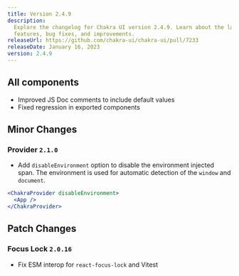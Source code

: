 ```yaml
---
title: Version 2.4.9
description:
  Explore the changelog for Chakra UI version 2.4.9. Learn about the latest
  features, bug fixes, and improvements.
releaseUrl: https://github.com/chakra-ui/chakra-ui/pull/7233
releaseDate: January 16, 2023
version: 2.4.9
---
```


## All components

- Improved JS Doc comments to include default values
- Fixed regression in exported components

## Minor Changes

### Provider `2.1.0`

- Add `disableEnvironment` option to disable the environment injected span. The
  environment is used for automatic detection of the `window` and `document`.

```jsx live=false
<ChakraProvider disableEnvironment>
  <App />
</ChakraProvider>
```

## Patch Changes

### Focus Lock `2.0.16`

- Fix ESM interop for `react-focus-lock` and Vitest
